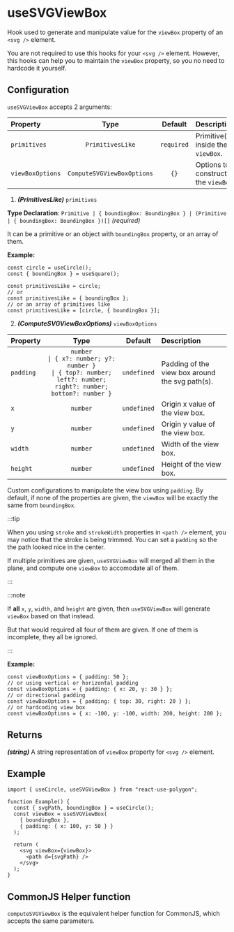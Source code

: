 ---
---


# useSVGViewBox

Hook used to generate and manipulate value for the `viewBox` property of an `<svg />` element.

You are not required to use this hooks for your `<svg />` element.
However, this hooks can help you to maintain the `viewBox` property, so you no need to hardcode it yourself.

## Configuration

`useSVGViewBox` accepts 2 arguments:

| Property         |            Type            |  Default   | Description                         |
| :--------------- | :------------------------: | :--------: | :---------------------------------- |
| `primitives`     |      `PrimitivesLike`      | `required` | Primitive(s) inside the `viewBox`.  |
| `viewBoxOptions` | `ComputeSVGViewBoxOptions` |    `{}`    | Options to construct the `viewBox`. |

1. **_(PrimitivesLike)_** `primitives`

**Type Declaration**: `Primitive | { boundingBox: BoundingBox } | (Primitive | { boundingBox: BoundingBox })[]` _(required)_

It can be a primitive or an object with `boundingBox` property, or an array of them.

**Example:**

```tsx
const circle = useCircle();
const { boundingBox } = useSquare();

const primitivesLike = circle;
// or
const primitivesLike = { boundingBox };
// or an array of primitives like
const primitivesLike = [circle, { boundingBox }];
```

2. **_(ComputeSVGViewBoxOptions)_** `viewBoxOptions`

| Property  |                                                             Type                                                             |   Default   | Description                                     |
| :-------- | :--------------------------------------------------------------------------------------------------------------------------: | :---------: | :---------------------------------------------- |
| `padding` | `number` <br /> `\| { x?: number; y?: number }` <br /> `\| { top?: number; left?: number; right?: number; bottom?: number }` | `undefined` | Padding of the view box around the svg path(s). |
| `x`       |                                                           `number`                                                           | `undefined` | Origin x value of the view box.                 |
| `y`       |                                                           `number`                                                           | `undefined` | Origin y value of the view box.                 |
| `width`   |                                                           `number`                                                           | `undefined` | Width of the view box.                          |
| `height`  |                                                           `number`                                                           | `undefined` | Height of the view box.                         |

Custom configurations to manipulate the view box using `padding`.
By default, if none of the properties are given, the `viewBox` will be exactly the same from `boundingBox`.

:::tip

When you using `stroke` and `strokeWidth` properties in `<path />` element, you may notice that the stroke is being trimmed.
You can set a `padding` so the the path looked nice in the center.

If multiple primitives are given, `useSVGViewBox` will merged all them in the plane, and compute one `viewBox` to accomodate all of them.

:::

:::note

If **all** `x`, `y`, `width`, and `height` are given, then `useSVGViewBox` will generate `viewBox` based on that instead.

But that would required all four of them are given. If one of them is incomplete, they all be ignored.

:::

**Example:**

```tsx
const viewBoxOptions = { padding: 50 };
// or using vertical or horizontal padding
const viewBoxOptions = { padding: { x: 20, y: 30 } };
// or directional padding
const viewBoxOptions = { padding: { top: 30, right: 20 } };
// or hardcoding view box
const viewBoxOptions = { x: -100, y: -100, width: 200, height: 200 };
```

## Returns

**_(string)_** A string representation of `viewBox` property for `<svg />` element.

## Example

```tsx
import { useCircle, useSVGViewBox } from "react-use-polygon";

function Example() {
  const { svgPath, boundingBox } = useCircle();
  const viewBox = useSVGViewBox(
    { boundingBox },
    { padding: { x: 100, y: 50 } }
  );

  return (
    <svg viewBox={viewBox}>
      <path d={svgPath} />
    </svg>
  );
}
```

## CommonJS Helper function

`computeSVGViewBox` is the equivalent helper function for CommonJS, which accepts the same parameters.
